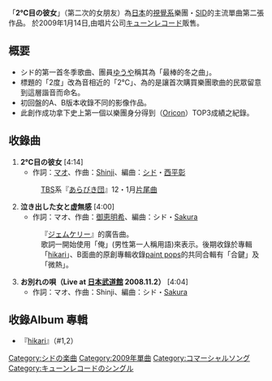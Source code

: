 {{unreferenced|time=2012-03-12T08:48:57+00:00}}
{{Infobox Single <!-- 企劃:請參考音樂-->
| Name           = 2℃目の彼女
| Artist         = [[SID_(樂團)|SID]]
| Album          = [[hikari|hikari]]
| B-side         = 泣き出した女と虚無感<br>お別れの唄（Live at [[日本武道館|日本武道館]] 2008.11.2）
| Released       = 2009年1月14日
| Format         = [[單曲|單曲]]
| Recorded       = 2008年<br>{{JPN}}
| Genre          = [[J-POP|J-POP]]
| Length         = 12分18秒
| Label          = [[キューンレコード|キューンレコード]]
| Writer         = [[マオ_(シド)|マオ]]<small>（作詞）</small><br/>[[Shinji|Shinji]]<small>（作曲 #1,3）</small><br/>[[御恵明希|御恵明希]]<small>（作曲 #2）</small>
| Producer       = 
| Certification  = 
| Chart position = * 週最高排名第3名（[[Oricon公信榜|Oricon]]）
* 2009年1月榜最高排名第9名（Oricon） 
| Last single    = [[モノクロのキス|モノクロのキス]]<br />（2008年）
| This single    = '''2℃目の彼女'''<br />（2009年）
| Next single    = [[嘘_(シドの曲)|嘘]]<br />（2009年）
| Misc           = 
}}
「'''2℃目の彼女'''」（第二次的女朋友）為[[日本|日本]]的[[視覺系|視覺系]]樂團・[[SID_(樂團)|SID]]的主流單曲第二張作品。
於2009年1月14日,由唱片公司[[キューンレコード|キューンレコード]]販售。

== 概要 ==
* シド的第一首冬季歌曲、團員[[ゆうや|ゆうや]]稱其為「最棒的冬之曲」。
* 標題的「2度」改為音相近的「2℃」、為的是讓首次購買樂團歌曲的民眾留意到這層諧音而命名。
* 初回盤的A、B版本收錄不同的影像作品。
* 此創作成功拿下史上第一個以樂團身分得到（[[Oricon公信榜|Oricon]]）TOP3成績之紀錄。

== 收錄曲 ==
# '''2℃目の彼女''' [4:14]
#* 作詞：[[マオ_(シド)|マオ]]、作曲：[[Shinji|Shinji]]、編曲：[[シド_(バンド)|シド]]・[[西平彰|西平彰]]
#: [[TBSテレビ|TBS]]系『[[あらびき団|あらびき団]]』12・1月[[主題歌|片尾曲]]
# '''泣き出した女と虚無感''' [4:00]
#* 作詞：マオ、作曲：[[御恵明希|御恵明希]]、編曲：シド・[[sakura_(ドラマー)|Sakura]]
#: 『[[ジェムケリー|ジェムケリー]]』的廣告曲。
#: 歌詞一開始使用「俺」(男性第一人稱用語)來表示。後期收錄於專輯「[[hikari|hikari]]」、B面曲的原創專輯收錄[[paint_pops|paint pops]]的共同合輯有「合鍵」及「微熱」。
# '''お別れの唄（Live at [[日本武道館|日本武道館]] 2008.11.2）''' [4:04]
#* 作詞：マオ、作曲：Shinji、編曲：シド・[[sakura_(ドラマー)|Sakura]]

== 收錄Album 專輯 ==
* 『[[hikari|hikari]]』（#1,2）

{{シド}}
{{Single-stub}}
{{DEFAULTSORT:にとめのかのしよ}}
[[Category:シドの楽曲|Category:シドの楽曲]]
[[Category:2009年單曲|Category:2009年單曲]]
[[Category:コマーシャルソング|Category:コマーシャルソング]]
[[Category:キューンレコードのシングル|Category:キューンレコードのシングル]]